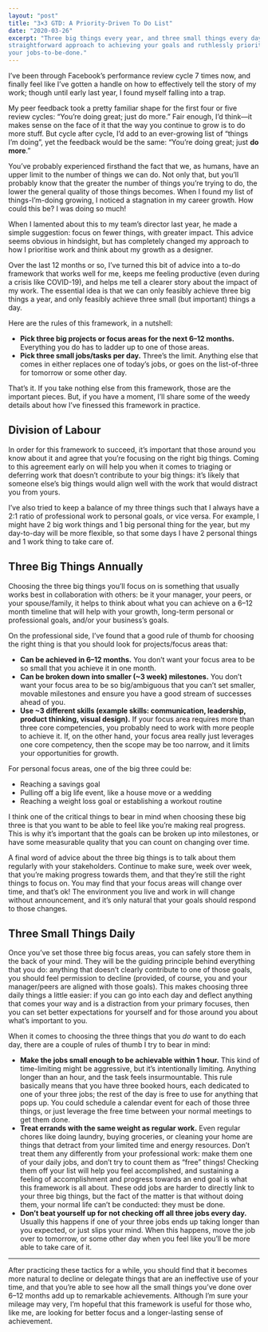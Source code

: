 ```yaml
---
layout: "post"
title: "3×3 GTD: A Priority-Driven To Do List"
date: "2020-03-26"
excerpt: "Three big things every year, and three small things every day: a
straightforward approach to achieving your goals and ruthlessly prioritising
your jobs-to-be-done."
---
```


I’ve been through Facebook’s performance review cycle 7 times now, and finally
feel like I’ve gotten a handle on how to effectively tell the story of my work;
though until early last year, I found myself falling into a trap.

My peer feedback took a pretty familiar shape for the first four or five review
cycles: “You’re doing great; just do more.” Fair enough, I’d think—it makes
sense on the face of it that the way you continue to grow is to do more stuff.
But cycle after cycle, I’d add to an ever-growing list of “things I’m doing”,
yet the feedback would be the same: “You’re doing great; just **do more**.”

You’ve probably experienced firsthand the fact that we, as humans, have an upper
limit to the number of things we can do. Not only that, but you’ll probably know
that the greater the number of things you’re trying to do, the lower the general
quality of those things becomes. When I found my list of things-I’m-doing
growing, I noticed a stagnation in my career growth. How could this be? I was
doing so much!

When I lamented about this to my team’s director last year, he made a simple
suggestion: focus on fewer things, with greater impact. This advice seems
obvious in hindsight, but has completely changed my approach to how I prioritise
work and think about my growth as a designer.

Over the last 12 months or so, I’ve turned this bit of advice into a to-do
framework that works well for me, keeps me feeling productive (even during a
crisis like COVID-19), and helps me tell a clearer story about the impact of my
work. The essential idea is that we can only feasibly achieve three big things a
year, and only feasibly achieve three small (but important) things a day.

Here are the rules of this framework, in a nutshell:

-   **Pick three big projects or focus areas for the next 6–12 months.**
    Everything you do has to ladder up to one of those areas.
-   **Pick three small jobs/tasks per day.** Three’s the limit. Anything else
    that comes in either replaces one of today’s jobs, or goes on the
    list-of-three for tomorrow or some other day.

That’s it. If you take nothing else from this framework, those are the important
pieces. But, if you have a moment, I’ll share some of the weedy details about
how I’ve finessed this framework in practice.

## Division of Labour

In order for this framework to succeed, it’s important that those around you
know about it and agree that you’re focusing on the right big things. Coming to
this agreement early on will help you when it comes to triaging or deferring
work that doesn’t contribute to your big things: it’s likely that someone else’s
big things would align well with the work that would distract you from yours.

I’ve also tried to keep a balance of my three things such that I always have a
2:1 ratio of professional work to personal goals, or vice versa. For example, I
might have 2 big work things and 1 big personal thing for the year, but my
day-to-day will be more flexible, so that some days I have 2 personal things and
1 work thing to take care of.

## Three Big Things Annually

Choosing the three big things you’ll focus on is something that usually works
best in collaboration with others: be it your manager, your peers, or your
spouse/family, it helps to think about what you can achieve on a 6–12 month
timeline that will help with your growth, long-term personal or professional
goals, and/or your business’s goals.

On the professional side, I’ve found that a good rule of thumb for choosing the
right thing is that you should look for projects/focus areas that:

-   **Can be achieved in 6–12 months.** You don’t want your focus area to be so
    small that you achieve it in one month.
-   **Can be broken down into smaller (~3 week) milestones.** You don’t want
    your focus area to be so big/ambiguous that you can’t set smaller, movable
    milestones and ensure you have a good stream of successes ahead of you.
-   **Use ~3 different skills (example skills: communication, leadership,
    product thinking, visual design).** If your focus area requires more than
    three core competencies, you probably need to work with more people to
    achieve it. If, on the other hand, your focus area really just leverages one
    core competency, then the scope may be too narrow, and it limits your
    opportunities for growth.

For personal focus areas, one of the big three could be:

-   Reaching a savings goal
-   Pulling off a big life event, like a house move or a wedding
-   Reaching a weight loss goal or establishing a workout routine

I think one of the critical things to bear in mind when choosing these big three
is that you want to be able to feel like you’re making real progress. This is
why it’s important that the goals can be broken up into milestones, or have some
measurable quality that you can count on changing over time.

A final word of advice about the three big things is to talk about them
regularly with your stakeholders. Continue to make sure, week over week, that
you’re making progress towards them, and that they’re still the right things to
focus on. You may find that your focus areas will change over time, and that’s
ok! The environment you live and work in will change without announcement, and
it’s only natural that your goals should respond to those changes.

## Three Small Things Daily

Once you’ve set those three big focus areas, you can safely store them in the
back of your mind. They will be the guiding principle behind everything that you
do: anything that doesn’t clearly contribute to one of those goals, you should
feel permission to decline (provided, of course, you and your manager/peers are
aligned with those goals). This makes choosing three daily things a little
easier: if you can go into each day and deflect anything that comes your way and
is a distraction from your primary focuses, then you can set better expectations
for yourself and for those around you about what’s important to you.

When it comes to choosing the three things that you _do_ want to do each day,
there are a couple of rules of thumb I try to bear in mind:

-   **Make the jobs small enough to be achievable within 1 hour.** This kind of
    time-limiting might be aggressive, but it’s intentionally limiting. Anything
    longer than an hour, and the task feels insurmountable. This rule basically
    means that you have three booked hours, each dedicated to one of your three
    jobs; the rest of the day is free to use for anything that pops up. You
    could schedule a calendar event for each of those three things, or just
    leverage the free time between your normal meetings to get them done.
-   **Treat errands with the same weight as regular work.** Even regular chores
    like doing laundry, buying groceries, or cleaning your home are things that
    detract from your limited time and energy resources. Don’t treat them any
    differently from your professional work: make them one of your daily jobs,
    and don’t try to count them as “free” things! Checking them off your list
    will help you feel accomplished, and sustaining a feeling of accomplishment
    and progress towards an end goal is what this framework is all about. These
    odd jobs are harder to directly link to your three big things, but the fact
    of the matter is that without doing them, your normal life can’t be
    conducted: they must be done.
-   **Don’t beat yourself up for not checking off all three jobs every day.**
    Usually this happens if one of your three jobs ends up taking longer than
    you expected, or just slips your mind. When this happens, move the job over
    to tomorrow, or some other day when you feel like you’ll be more able to
    take care of it.

---

After practicing these tactics for a while, you should find that it becomes more
natural to decline or delegate things that are an ineffective use of your time,
and that you’re able to see how all the small things you’ve done over 6–12
months add up to remarkable achievements. Although I’m sure your mileage may
very, I’m hopeful that this framework is useful for those who, like me, are
looking for better focus and a longer-lasting sense of achievement.

